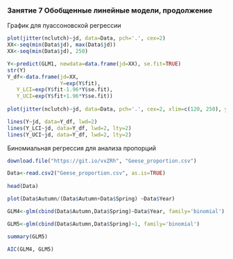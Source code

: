 ### Занятие 7 Обобщенные линейные модели, продолжение

График для пуассоновской регрессии
```r
plot(jitter(nclutch)~jd, data=Data, pch='.', cex=2)
XX<-seq(min(Data$jd), max(Data$jd))
XX<-seq(min(Data$jd), 250)

Y<-predict(GLM1, newdata=data.frame(jd=XX), se.fit=TRUE)
str(Y)
Y_df<-data.frame(jd=XX, 
                 Y=exp(Y$fit),
   Y_LCI=exp(Y$fit-1.96*Y$se.fit),
   Y_UCI=exp(Y$fit+1.96*Y$se.fit))
 
plot(jitter(nclutch)~jd, data=Data, pch='.', cex=2, xlim=c(120, 250), ylim=c(0, 8.5))

lines(Y~jd, data=Y_df, lwd=2) 
lines(Y_LCI~jd, data=Y_df, lwd=2, lty=2) 
lines(Y_UCI~jd, data=Y_df, lwd=2, lty=2) 
```

Биномиальная регрессия для анализа пропорций 
```r
download.file("https://git.io/vxZRh", "Geese_proportion.csv")

Data<-read.csv2("Geese_proportion.csv", as.is=TRUE)
   
head(Data)   

plot(Data$Autumn/(Data$Autumn+Data$Spring) ~Data$Year)

GLM4<-glm(cbind(Data$Autumn,Data$Spring)~Data$Year, family='binomial')

GLM5<-glm(cbind(Data$Autumn,Data$Spring)~1, family='binomial')

summary(GLM5)

AIC(GLM4, GLM5)
```
